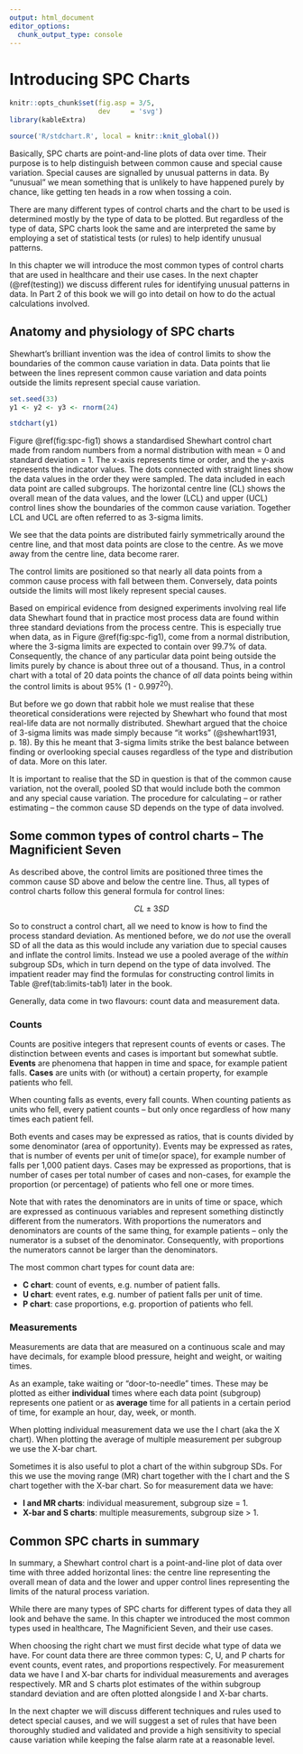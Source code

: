 ```yaml
---
output: html_document
editor_options: 
  chunk_output_type: console
---
```


# Introducing SPC Charts {#charts-intro}


```r
knitr::opts_chunk$set(fig.asp = 3/5,
                      dev     = 'svg')
library(kableExtra)

source('R/stdchart.R', local = knitr::knit_global())
```

Basically, SPC charts are point-and-line plots of data over time. Their purpose is to help distinguish between common cause and special cause variation. Special causes are signalled by unusual patterns in data. By "unusual" we mean something that is unlikely to have happened purely by chance, like getting ten heads in a row when tossing a coin.

There are many different types of control charts and the chart to be used is determined mostly by the type of data to be plotted. But regardless of the type of data, SPC charts look the same and are interpreted the same by employing a set of statistical tests (or rules) to help identify unusual patterns.

In this chapter we will introduce the most common types of control charts that are used in healthcare and their use cases. In the next chapter (\@ref(testing)) we discuss different rules for identifying unusual patterns in data. In Part 2 of this book we will go into detail on how to do the actual calculations involved.

## Anatomy and physiology of SPC charts

Shewhart's brilliant invention was the idea of control limits to show the boundaries of the common cause variation in data. Data points that lie between the lines represent common cause variation and data points outside the limits represent special cause variation.

```r
set.seed(33)
y1 <- y2 <- y3 <- rnorm(24)

stdchart(y1)
```

Figure \@ref(fig:spc-fig1) shows a standardised Shewhart control chart made from random numbers from a normal distribution with mean = 0 and standard deviation = 1. The x-axis represents time or order, and the y-axis represents the indicator values. The dots connected with straight lines show the data values in the order they were sampled. The data included in each data point are called subgroups. The horizontal centre line (CL) shows the overall mean of the data values, and the lower (LCL) and upper (UCL) control lines show the boundaries of the common cause variation. Together LCL and UCL are often referred to as 3-sigma limits.

We see that the data points are distributed fairly symmetrically around the centre line, and that most data points are close to the centre. As we move away from the centre line, data become rarer. 

The control limits are positioned so that nearly all data points from a common cause process with fall between them. Conversely, data points outside the limits will most likely represent special causes.

Based on empirical evidence from designed experiments involving real life data Shewhart found that in practice most process data are found within three standard deviations from the process centre. This is especially true when data, as in Figure  \@ref(fig:spc-fig1), come from a normal distribution, where the 3-sigma limits are expected to contain over 99.7% of data. Consequently, the chance of any particular data point being outside the limits purely by chance is about three out of a thousand. Thus, in a control chart with a total of 20 data points the chance of *all* data points being within the control limits is about 95% (1 - 0.997^20^).

But before we go down that rabbit hole we must realise that these theoretical considerations were rejected by Shewhart who found that most real-life data are not normally distributed. Shewhart argued that the choice of 3-sigma limits was made simply because "it works" (@shewhart1931, p. 18). By this he meant that 3-sigma limits strike the best balance between finding or overlooking special causes regardless of the type and distribution of data. More on this later.

It is important to realise that the SD in question is that of the common cause variation, not the overall, pooled SD that would include both the common and any special cause variation. The procedure for calculating -- or rather estimating -- the common cause SD depends on the type of data involved.

## Some common types of control charts -- The Magnificient Seven


As described above, the control limits are positioned three times the common cause SD above and below the centre line. Thus, all types of control charts follow this general formula for control lines:

$$CL \pm 3SD$$

So to construct a control chart, all we need to know is how to find the process standard deviation. As mentioned before, we do *not* use the overall SD of all the data as this would include any variation due to special causes and inflate the control limits. Instead we use a pooled average of the *within* subgroup SDs, which in turn depend on the type of data involved. The impatient reader may find the formulas for constructing control limits in Table \@ref(tab:limits-tab1) later in the book.

Generally, data come in two flavours: count data and measurement data.

### Counts

Counts are positive integers that represent counts of events or cases. The distinction between events and cases is important but somewhat subtle. **Events** are phenomena that happen in time and space, for example patient falls. **Cases** are units with (or without) a certain property, for example patients who fell. 

When counting falls as events, every fall counts. When counting patients as units who fell, every patient counts -- but only once regardless of how many times each patient fell. 

Both events and cases may be expressed as ratios, that is counts divided by some denominator (area of opportunity). Events may be expressed as rates, that is number of events per unit of time(or space), for example number of falls per 1,000 patient days. Cases may be expressed as proportions, that is number of cases per total number of cases and non-cases, for example the proportion (or percentage) of patients who fell one or more times.

Note that with rates the denominators are in units of time or space, which are expressed as continuous variables and represent something distinctly different from the numerators. With proportions the numerators and denominators are counts of the same thing, for example patients -- only the numerator is a subset of the denominator. Consequently, with proportions the numerators cannot be larger than the denominators.

The most common chart types for count data are:

* **C chart**: count of events, e.g. number of patient falls.
* **U chart**: event rates, e.g. number of patient falls per unit of time.
* **P chart**: case proportions, e.g. proportion of patients who fell.

### Measurements

Measurements are data that are measured on a continuous scale and may have decimals, for example blood pressure, height and weight, or waiting times.

As an example, take waiting or "door-to-needle" times. These may be plotted as either **individual** times where each data point (subgroup) represents one patient or as **average** time for all patients in a certain period of time, for example an hour, day, week, or month.

When plotting individual measurement data we use the I chart (aka the X chart). When plotting the average of multiple measurement per subgroup we use the X-bar chart.

Sometimes it is also useful to plot a chart of the within subgroup SDs. For this we use the moving range (MR) chart together with the I chart and the S chart together with the X-bar chart. So for measurement data we have:

* **I and MR charts**: individual measurement, subgroup size = 1.
* **X-bar and S charts**: multiple measurements, subgroup size > 1.

## Common SPC charts in summary

In summary, a Shewhart control chart is a point-and-line plot of data over time with three added horizontal lines: the centre line representing the overall mean of data and the lower and upper control lines representing the limits of the natural process variation.

While there are many types of SPC charts for different types of data they all look and behave the same. In this chapter we introduced the most common types used in healthcare, The Magnificient Seven, and their use cases.

When choosing the right chart we must first decide what type of data we have. For count data there are three common types: C, U, and P charts for event counts, event rates, and proportions respectively. For measurement data we have I and X-bar charts for individual measurements and averages respectively. MR and S charts plot estimates of the within subgroup standard deviation and are often plotted alongside I and X-bar charts.

In the next chapter we will discuss different techniques and rules used to detect special causes, and we will suggest a set of rules that have been thoroughly studied and validated and provide a high sensitivity to special cause variation while keeping the false alarm rate at a reasonable level.
